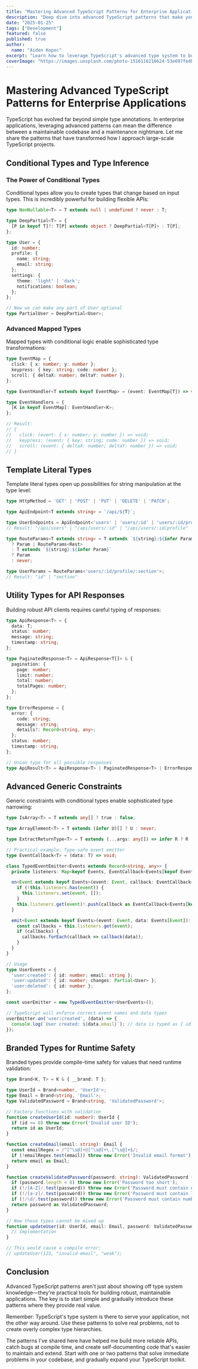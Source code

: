 ```yaml
---
title: "Mastering Advanced TypeScript Patterns for Enterprise Applications"
description: "Deep dive into advanced TypeScript patterns that make your code more maintainable, type-safe, and scalable."
date: "2025-01-25"
tags: ["Development"]
featured: false
published: true
author:
  name: "Aiden Kopec"
excerpt: "Learn how to leverage TypeScript's advanced type system to build robust, maintainable enterprise applications."
coverImage: "https://images.unsplash.com/photo-1516116216624-53e697fedbea?w=800&h=400&fit=crop&crop=center&auto=format&q=80"
---
```


# Mastering Advanced TypeScript Patterns for Enterprise Applications

TypeScript has evolved far beyond simple type annotations. In enterprise applications, leveraging advanced patterns can mean the difference between a maintainable codebase and a maintenance nightmare. Let me share the patterns that have transformed how I approach large-scale TypeScript projects.

## Conditional Types and Type Inference

### The Power of Conditional Types

Conditional types allow you to create types that change based on input types. This is incredibly powerful for building flexible APIs:

```typescript
type NonNullable<T> = T extends null | undefined ? never : T;

type DeepPartial<T> = {
  [P in keyof T]?: T[P] extends object ? DeepPartial<T[P]> : T[P];
};

type User = {
  id: number;
  profile: {
    name: string;
    email: string;
  };
  settings: {
    theme: 'light' | 'dark';
    notifications: boolean;
  };
};

// Now we can make any part of User optional
type PartialUser = DeepPartial<User>;
```

### Advanced Mapped Types

Mapped types with conditional logic enable sophisticated type transformations:

```typescript
type EventMap = {
  click: { x: number; y: number };
  keypress: { key: string; code: number };
  scroll: { deltaX: number; deltaY: number };
};

type EventHandler<T extends keyof EventMap> = (event: EventMap[T]) => void;

type EventHandlers = {
  [K in keyof EventMap]: EventHandler<K>;
};

// Result:
// {
//   click: (event: { x: number; y: number }) => void;
//   keypress: (event: { key: string; code: number }) => void;
//   scroll: (event: { deltaX: number; deltaY: number }) => void;
// }
```

## Template Literal Types

Template literal types open up possibilities for string manipulation at the type level:

```typescript
type HttpMethod = 'GET' | 'POST' | 'PUT' | 'DELETE' | 'PATCH';

type ApiEndpoint<T extends string> = `/api/${T}`;

type UserEndpoints = ApiEndpoint<'users' | 'users/:id' | 'users/:id/profile'>;
// Result: "/api/users" | "/api/users/:id" | "/api/users/:id/profile"

type RouteParams<T extends string> = T extends `${string}:${infer Param}/${infer Rest}`
  ? Param | RouteParams<Rest>
  : T extends `${string}:${infer Param}`
  ? Param
  : never;

type UserParams = RouteParams<'users/:id/profile/:section'>;
// Result: "id" | "section"
```

## Utility Types for API Responses

Building robust API clients requires careful typing of responses:

```typescript
type ApiResponse<T> = {
  data: T;
  status: number;
  message: string;
  timestamp: string;
};

type PaginatedResponse<T> = ApiResponse<T[]> & {
  pagination: {
    page: number;
    limit: number;
    total: number;
    totalPages: number;
  };
};

type ErrorResponse = {
  error: {
    code: string;
    message: string;
    details?: Record<string, any>;
  };
  status: number;
  timestamp: string;
};

// Union type for all possible responses
type ApiResult<T> = ApiResponse<T> | PaginatedResponse<T> | ErrorResponse;
```

## Advanced Generic Constraints

Generic constraints with conditional types enable sophisticated type narrowing:

```typescript
type IsArray<T> = T extends any[] ? true : false;

type ArrayElement<T> = T extends (infer U)[] ? U : never;

type ExtractReturnType<T> = T extends (...args: any[]) => infer R ? R : never;

// Practical example: Type-safe event emitter
type EventCallback<T> = (data: T) => void;

class TypedEventEmitter<Events extends Record<string, any>> {
  private listeners: Map<keyof Events, EventCallback<Events[keyof Events]>[]> = new Map();

  on<Event extends keyof Events>(event: Event, callback: EventCallback<Events[Event]>): void {
    if (!this.listeners.has(event)) {
      this.listeners.set(event, []);
    }
    this.listeners.get(event)!.push(callback as EventCallback<Events[keyof Events]>);
  }

  emit<Event extends keyof Events>(event: Event, data: Events[Event]): void {
    const callbacks = this.listeners.get(event);
    if (callbacks) {
      callbacks.forEach(callback => callback(data));
    }
  }
}

// Usage
type UserEvents = {
  'user:created': { id: number; email: string };
  'user:updated': { id: number; changes: Partial<User> };
  'user:deleted': { id: number };
};

const userEmitter = new TypedEventEmitter<UserEvents>();

// TypeScript will enforce correct event names and data types
userEmitter.on('user:created', (data) => {
  console.log(`User created: ${data.email}`); // data is typed as { id: number; email: string }
});
```

## Branded Types for Runtime Safety

Branded types provide compile-time safety for values that need runtime validation:

```typescript
type Brand<K, T> = K & { __brand: T };

type UserId = Brand<number, 'UserId'>;
type Email = Brand<string, 'Email'>;
type ValidatedPassword = Brand<string, 'ValidatedPassword'>;

// Factory functions with validation
function createUserId(id: number): UserId {
  if (id <= 0) throw new Error('Invalid user ID');
  return id as UserId;
}

function createEmail(email: string): Email {
  const emailRegex = /^[^\s@]+@[^\s@]+\.[^\s@]+$/;
  if (!emailRegex.test(email)) throw new Error('Invalid email format');
  return email as Email;
}

function createValidatedPassword(password: string): ValidatedPassword {
  if (password.length < 8) throw new Error('Password too short');
  if (!/[A-Z]/.test(password)) throw new Error('Password must contain uppercase letter');
  if (!/[a-z]/.test(password)) throw new Error('Password must contain lowercase letter');
  if (!/\d/.test(password)) throw new Error('Password must contain number');
  return password as ValidatedPassword;
}

// Now these types cannot be mixed up
function updateUser(id: UserId, email: Email, password: ValidatedPassword) {
  // Implementation
}

// This would cause a compile error:
// updateUser(123, "invalid-email", "weak");
```

## Conclusion

Advanced TypeScript patterns aren't just about showing off type system knowledge—they're practical tools for building robust, maintainable applications. The key is to start simple and gradually introduce these patterns where they provide real value.

Remember: TypeScript's type system is there to serve your application, not the other way around. Use these patterns to solve real problems, not to create overly complex type hierarchies.

The patterns I've shared here have helped me build more reliable APIs, catch bugs at compile time, and create self-documenting code that's easier to maintain and extend. Start with one or two patterns that solve immediate problems in your codebase, and gradually expand your TypeScript toolkit.
